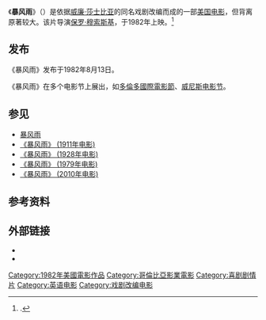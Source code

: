 {{Infobox Film
| name           = 暴风雨
| image          = TempestFilm.jpg
| caption        = 
| director       = [[保罗·穆索斯基|保罗·穆索斯基]]
| producer       = 保罗·穆索斯基<br/>史蒂芬·贝恩哈特<br/>帕托·古斯曼
| writer         = 
| starring       = [[约翰·卡萨维提|约翰·卡萨维提]]<br/>[[吉娜·罗兰兹|吉娜·罗兰兹]]
| music          = 
| cinematography = [[唐纳德·麦卡尔平|唐纳德·麦卡尔平]]
| editing        = 
| distributor    = [[哥伦比亚影业公司|哥伦比亚影业公司]]
| released       = 1982年8月13日<br/><small>([[美国|美国]])</small><br/>1982年9月15日<br/><small>([[加拿大|加拿大]])</small>
| runtime        = 140分钟
| country        = 美国
| language       = 英语
|}}

《'''暴风雨'''》（{{lang-en|The Tempest}}）是依据[[威廉·莎士比亚|威廉·莎士比亚]]的同名戏剧改编而成的一部[[美国电影|美国电影]]，但背离原著较大。该片导演[[保罗·穆索斯基|保罗·穆索斯基]]，于1982年上映。<ref>{{imdb title|id=0084776|title=暴风雨}}.</ref>

==发布==
《暴风雨》发布于1982年8月13日。

《暴风雨》在多个电影节上展出，如[[多倫多國際電影節|多倫多國際電影節]]、[[威尼斯电影节|威尼斯电影节]]。

==参见==
* [[暴风雨|暴风雨]]
* [[暴风雨_(1911年电影)|《暴风雨》 (1911年电影)]]
* [[暴风雨_(1928年电影)|《暴风雨》 (1928年电影)]]
* [[暴风雨_(1979年电影)|《暴风雨》 (1979年电影)]]
* [[暴风雨_(2010年电影)|《暴风雨》 (2010年电影)]]

==参考资料==
{{reflist}}

==外部链接==
{{wikiquote}}
* {{imdb title|id=0084776|title=暴风雨}}
* {{rotten-tomatoes|id=1021008-tempest|title=暴风雨}}

{{美国电影小作品}}
{{DEFAULTSORT:Tempest}}
[[Category:1982年美國電影作品|Category:1982年美國電影作品]]
[[Category:哥倫比亞影業電影|Category:哥倫比亞影業電影]]
[[Category:喜剧剧情片|Category:喜剧剧情片]]
[[Category:英语电影|Category:英语电影]]
[[Category:戏剧改编电影|Category:戏剧改编电影]]